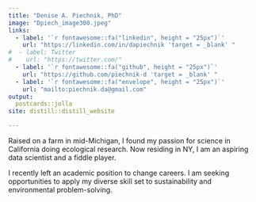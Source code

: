 ```yaml
---
title: "Denise A. Piechnik, PhD"
image: "Dpiech_image300.jpeg"
links:
  - label: '`r fontawesome::fa("linkedin", height = "25px")`'
    url: "https://linkedin.com/in/dapiechnik 'target = _blank' "
#  - label: Twitter
#    url: "https://twitter.com/"
  - label: '`r fontawesome::fa("github", height = "25px")`'
    url: "https://github.com/piechnik-d 'target = _blank' "
  - label: '`r fontawesome::fa("envelope", height = "25px")`'
    url: "mailto:piechnik.da@gmail.com"
output:
  postcards::jolla
site: distill::distill_website

---
```

 
Raised on a farm in mid-Michigan, I found my passion for science in California doing ecological research.  Now residing in NY, I am an aspiring data scientist and a fiddle player.  

I recently left an academic position to change careers. I am seeking opportunities to apply my diverse skill set to sustainability and environmental problem-solving.

